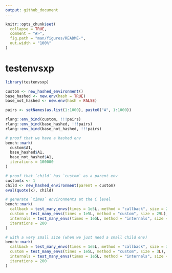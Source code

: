 ```yaml
---
output: github_document
---
```


<!-- README.md is generated from README.Rmd. Please edit that file -->

```r
knitr::opts_chunk$set(
  collapse = TRUE,
  comment = "#>",
  fig.path = "man/figures/README-",
  out.width = "100%"
)
```

# testenvsxp

```r
library(testenvsxp)

custom <- new_hashed_environment()
base_hashed <- new.env(hash = TRUE)
base_not_hashed <- new.env(hash = FALSE)

pairs <- setNames(as.list(1:1000), paste0("A", 1:1000))

rlang::env_bind(custom, !!!pairs)
rlang::env_bind(base_hashed, !!!pairs)
rlang::env_bind(base_not_hashed, !!!pairs)

# proof that we have a hashed env
bench::mark(
  custom$A1,
  base_hashed$A1,
  base_not_hashed$A1,
  iterations = 100000
)

# proof that `child` has `custom` as a parent env
custom$x <- 1
child <- new_hashed_environment(parent = custom)
eval(quote(x), child)

# generate `times` environments at the C level
bench::mark(
  callback = test_many_envs(times = 1e5L, method = "callback", size = 29L), 
  custom = test_many_envs(times = 1e5L, method = "custom", size = 29L), 
  internals = test_many_envs(times = 1e5L, method = "internals", size = 29L), 
  iterations = 200
)

# with a very small size (when we just need a small child env)
bench::mark(
  callback = test_many_envs(times = 1e5L, method = "callback", size = 3L), 
  custom = test_many_envs(times = 1e5L, method = "custom", size = 3L), 
  internals = test_many_envs(times = 1e5L, method = "internals", size = 3L), 
  iterations = 200
)
```

